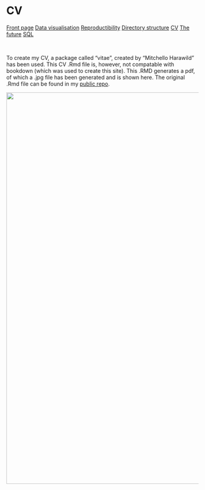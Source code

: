 # CV
<body id="start">
<div class="topnav">
  <a href='index.html#frontpage'>Front page</a>
  <a href='data-visualisation.html#data-visualisation'>Data visualisation</a>
  <a href='reproductibility.html#Reproductibility'>Reproductibility</a>
  <a href='sorting-directories.html#sorting-directories'>Directory structure</a>
  <a href='cv.html#cv'>CV</a>
  <a href='plan-for-future.html#plan-for-future'>The future</a>
  <a href='sql.html#SQL'>SQL</a>
</div>

&nbsp;

To create my CV, a package called "vitae", created by "Mitchello Harawild" has been used. This CV .Rmd file is, however, not compatable with bookdown (which was used to create this site). This .RMD generates a pdf, of which a .jpg file has been generated and is shown here. The original .Rmd file can be found in my [public repo](https://github.com/PedroDeBos/PedroDeBos.github.io).

<img src="./images/3.1_vitae_CV1024_1.jpg" style="width:724px;height:1024px" class="center">

